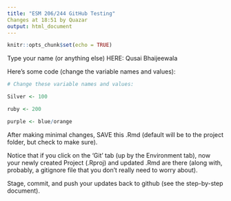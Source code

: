```yaml
---
title: "ESM 206/244 GitHub Testing"
Changes at 18:51 by Quazar
output: html_document
---
```


```r
knitr::opts_chunk$set(echo = TRUE)
```

Type your name (or anything else) HERE: Qusai Bhaijeewala

Here's some code (change the variable names and values):
```r
# Change these variable names and values:

Silver <- 100

ruby <- 200

purple <- blue/orange

```

After making minimal changes, SAVE this .Rmd (default will be to the project folder, but check to make sure).

Notice that if you click on the 'Git' tab (up by the Environment tab), now your newly created Project (.Rproj) and updated .Rmd are there (along with, probably, a gitignore file that you don't really need to worry about).

Stage, commit, and push your updates back to github (see the step-by-step document).